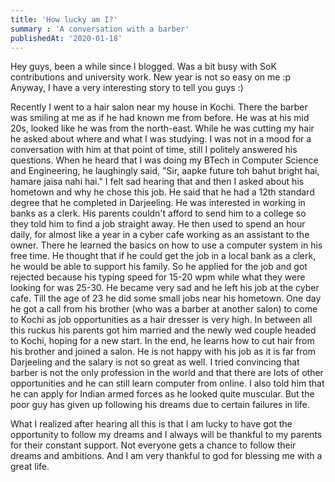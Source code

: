 ```yaml
---
title: 'How lucky am I?'
summary : 'A conversation with a barber'
publishedAt: '2020-01-18' 
---
```

Hey guys, been a while since I blogged. Was a bit busy with SoK contributions and university work. New year is not so easy on me :p Anyway, I have a very interesting story to tell you guys :)

Recently I went to a hair salon near my house in Kochi. There the barber was smiling at me as if he had known me from before. He was at his mid 20s, looked like he was from the north-east. While he was cutting my hair he asked about where and what I was studying. I was not in a mood for a conversation with him at that point of time, still I politely answered his questions. When he heard that I was doing my BTech in Computer Science and Engineering, he laughingly said, "Sir, aapke future toh bahut bright hai, hamare jaisa nahi hai." I felt sad hearing that and then I asked about his hometown and why he chose this job. He said that he had a 12th standard degree that he completed in Darjeeling. He was interested in working in banks as a clerk. His parents couldn't afford to send him to a college so they told him to find a job straight away. He then used to spend an hour daily, for almost like a year in a cyber cafe working as an assistant to the owner. There he learned the basics on how to use a computer system in his free time. He thought that if he could get the job in a local bank as a clerk, he would be able to support his family. So he applied for the job and got rejected because his typing speed for 15-20 wpm while what they were looking for was 25-30. He became very sad and he left his job at the cyber cafe. Till the age of 23 he did some small jobs near his hometown. One day he got a call from his brother (who was a barber at another salon) to come to Kochi as job opportunities as a hair dresser is very high. In between all this ruckus his parents got him married and the newly wed couple headed to Kochi, hoping for a new start. In the end, he learns how to cut hair from his brother and joined a salon. He is not happy with his job as it is far from Darjeeling and the salary is not so great as well. I tried convincing that barber is not the only profession in the world and that there are lots of other opportunities and he can still learn computer from online. I also told him that he can apply for Indian armed forces as he looked quite muscular. But the poor guy has given up following his dreams due to certain failures in life.

What I realized after hearing all this is that I am lucky to have got the opportunity to follow my dreams and I always will be thankful to my parents for their constant support. Not everyone gets a chance to follow their dreams and ambitions. And I am very thankful to god for blessing me with a great life.


